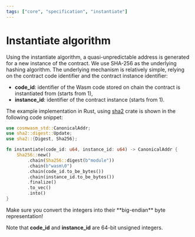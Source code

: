 ```yaml
---
tags: ["core", "specification", "instantiate"]
---
```



[sha2]: https://crates.io/crates/sha2

# Instantiate algorithm

Using the instantiate algorithm, a quasi-unpredictable address is generated for a new instance of
the contract. We use SHA-256 as the underlying hashing algorithm. The underlying mechanism is
relatively simple, relying on the contract code identifier and the contract instance identifier:

- **code_id**: identifier of the Wasm code stored on chain the contract is instantiated from (starts
  from 1),
- **instance_id**: identifier of the contract instance (starts from 1).

The example implementation in Rust, using [sha2] crate is shown in the following code snippet:

```rust copy filename="instantiate.rs" /code_id/ /instance_id/
use cosmwasm_std::CanonicalAddr;
use sha2::digest::Update;
use sha2::{Digest, Sha256};

fn instantiate(code_id: u64, instance_id: u64) -> CanonicalAddr {
    Sha256::new()
        .chain(Sha256::digest(b"module"))
        .chain(b"wasm\0")
        .chain(code_id.to_be_bytes())
        .chain(instance_id.to_be_bytes())
        .finalize()
        .to_vec()
        .into()
}
```

<Callout emoji="🖝">
  Make sure you convert the integers into their **big-endian** byte representation!
</Callout>

<Callout>Note that **code_id** and **instance_id** are 64-bit unsigned integers.</Callout>

